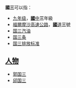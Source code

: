 '''國三'''可以指：
*[[九年级|九年级]]，[[臺灣國中教育|'''國'''中]]'''三'''年級
*[[福爾摩沙高速公路|福爾摩沙高速公路]]，[[中華民國國道|'''國'''道]]'''三'''號
*[[国三汽油|国三汽油]]
*[[国三条|国三条]]
*[[国三排放标准|国三排放标准]]

==[[人物|人物]]==
*[[郭国三|郭国三]]
*[[邱国三|邱国三]]
{{disambig|Cat=二字消歧义}}